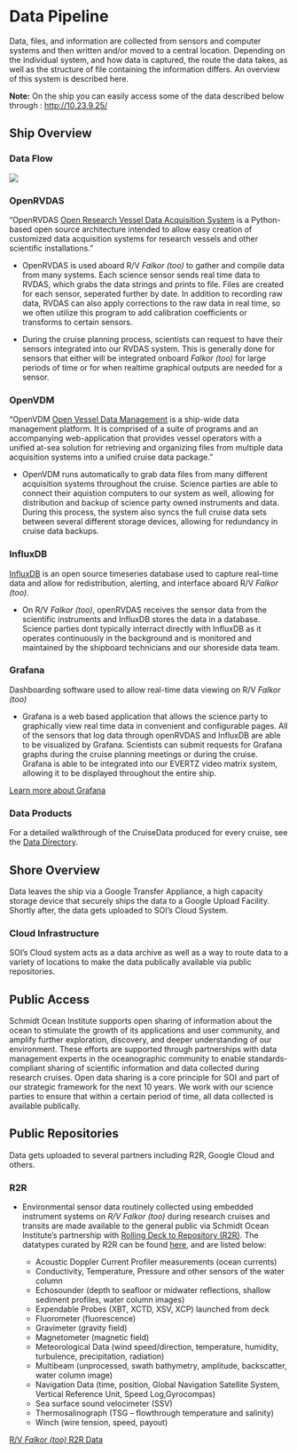 # Data Pipeline {.unnumbered}

Data, files, and information are collected from sensors and computer systems and then written and/or moved to a central location. Depending on the individual system, and how data is captured, the route the data takes, as well as the structure of file containing the information differs. An overview of this system is described here.

**Note:** On the ship you can easily access some of the data described below through : <http://10.23.9.25/>

## Ship Overview

### Data Flow

![](images/final_data_flow.png)

### OpenRVDAS

"OpenRVDAS [Open Research Vessel Data Acquisition System](https://openrvdas.org/) is a Python-based open source architecture intended to allow easy creation of customized data acquisition systems for research vessels and other scientific installations."

-   OpenRVDAS is used aboard R/V *Falkor (too)* to gather and compile data from many systems. Each science sensor sends real time data to RVDAS, which grabs the data strings and prints to file. Files are created for each sensor, seperated further by date. In addition to recording raw data, RVDAS can also apply corrections to the raw data in real time, so we often utilize this program to add calibration coefficients or transforms to certain sensors.

-   During the cruise planning process, scientists can request to have their sensors integrated into our RVDAS system. This is generally done for sensors that either will be integrated onboard *Falkor (too)* for large periods of time or for when realtime graphical outputs are needed for a sensor.

### OpenVDM

"OpenVDM [Open Vessel Data Management](https://github.com/OceanDataTools/openvdm) is a ship-wide data management platform. It is comprised of a suite of programs and an accompanying web-application that provides vessel operators with a unified at-sea solution for retrieving and organizing files from multiple data acquisition systems into a unified cruise data package. "

-   OpenVDM runs automatically to grab data files from many different acquisition systems throughout the cruise. Science parties are able to connect their aquistion computers to our system as well, allowing for distribution and backup of science party owned instruments and data. During this process, the system also syncs the full cruise data sets between several different storage devices, allowing for redundancy in cruise data backups.

### InfluxDB

[InfluxDB](https://www.influxdata.com/) is an open source timeseries database used to capture real-time data and allow for redistribution, alerting, and interface aboard R/V *Falkor (too)*.

-   On R/V *Falkor (too)*, openRVDAS receives the sensor data from the scientific instruments and InfluxDB stores the data in a database. Science parties dont typically interract directly with InfluxDB as it operates continuously in the background and is monitored and maintained by the shipboard technicians and our shoreside data team.

### Grafana

Dashboarding software used to allow real-time data viewing on R/V *Falkor (too)*

-   Grafana is a web based application that allows the science party to graphically view real time data in convenient and configurable pages. All of the sensors that log data through openRVDAS and InfluxDB are able to be visualized by Grafana. Scientists can submit requests for Grafana graphs during the cruise planning meetings or during the cruise. Grafana is able to be integrated into our EVERTZ video matrix system, allowing it to be displayed throughout the entire ship.

[Learn more about Grafana](dashboards.qmd)

### Data Products

For a detailed walkthrough of the CruiseData produced for every cruise, see the [Data Directory](data_directory.qmd).

## Shore Overview

Data leaves the ship via a Google Transfer Appliance, a high capacity storage device that securely ships the data to a Google Upload Facility. Shortly after, the data gets uploaded to SOI's Cloud System.

### Cloud Infrastructure

SOI's Cloud system acts as a data archive as well as a way to route data to a variety of locations to make the data publically available via public repositories.

## Public Access

Schmidt Ocean Institute supports open sharing of information about the ocean to stimulate the growth of its applications and user community, and amplify further exploration, discovery, and deeper understanding of our environment. These efforts are supported through partnerships with data management experts in the oceanographic community to enable standards­ compliant sharing of scientific information and data collected during research cruises. Open data sharing is a core principle for SOI and part of our strategic framework for the next 10 years. We work with our science parties to ensure that within a certain period of time, all data collected is available publically. 

## Public Repositories

Data gets uploaded to several partners including R2R, Google Cloud and others.

### R2R
- Environmental sensor data routinely collected using embedded instrument systems on *R/V Falkor (too)* during research cruises and transits are made available to the general public via Schmidt Ocean Institute’s partnership with [Rolling Deck to Repository (R2R)](https://www.rvdata.us/). The datatypes curated by R2R can be found [here](https://www.rvdata.us/data), and are listed below:

    - Acoustic Doppler Current Profiler measurements (ocean currents)
    - Conductivity, Temperature, Pressure and other sensors of the water column
    - Echosounder (depth to seafloor or midwater reflections, shallow sediment profiles, water column images)
    - Expendable Probes (XBT, XCTD, XSV, XCP) launched from deck
    - Fluorometer (fluorescence)
    - Gravimeter (gravity field)
    - Magnetometer (magnetic field)
    - Meteorological Data (wind speed/direction, temperature, humidity, turbulence, precipitation, radiation)
    - Multibeam (unprocessed, swath bathymetry, amplitude, backscatter, water column image)
    - Navigation Data (time, position, Global Navigation Satellite System, Vertical Reference Unit, Speed Log,Gyrocompas)
    - Sea surface sound velocimeter (SSV)
    - Thermosalinograph (TSG – flow­through temperature and salinity)
    - Winch (wire tension, speed, payout)

[R/V *Falkor (too)* R2R Data](https://www.rvdata.us/search/vessel/Falkor%20(too))